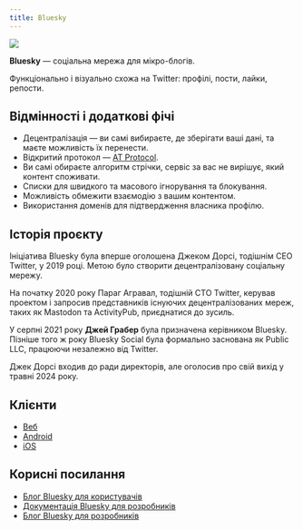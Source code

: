 ```yaml
---
title: Bluesky
---
```



<Img src="/images/bluesky_media_kit_banner_1.png" ar="2400/1260" wide />

**Bluesky** &mdash; соціальна мережа для мікро-блогів.

Функціонально і візуально схожа на Twitter: профілі, пости, лайки, репости.

## Відмінності і додаткові фічі

- Децентралізація — ви самі вибираєте, де зберігати ваші дані, та маєте можливість їх перенести.
- Відкритий протокол — [AT Protocol](./atproto).
- Ви самі обираєте алгоритм стрічки, сервіс за вас не вирішує, який контент споживати.
- Списки для швидкого та масового ігнорування та блокування.
- Можливість обмежити взаємодію з вашим контентом.
- Використання доменів для підтвердження власника профілю.

## Історія проєкту

Ініціатива Bluesky була вперше оголошена Джеком Дорсі, тодішнім CEO Twitter, у 2019 році. Метою було
створити децентралізовану соціальну мережу.

На початку 2020 року Параг Агравал, тодішній CTO Twitter, керував проектом і запросив представників
існуючих децентралізованих мереж, таких як Mastodon та ActivityPub, приєднатися до зусиль.

У серпні 2021 року **Джей Грабер** була призначена керівником Bluesky. Пізніше того ж року Bluesky
Social була формально заснована як Public LLC, працюючи незалежно від Twitter.

Джек Дорсі входив до ради директорів, але оголосив про свій вихід у травні 2024 року.

## Клієнти

- [Веб](https://bsky.app)
- [Android](https://play.google.com/store/apps/details?id=xyz.blueskyweb.app)
- [iOS](https://apps.apple.com/us/app/bluesky-social/id6444370199)

## Корисні посилання

- [Блог Bluesky для користувачів](https://bsky.social/about/blog)
- [Документація Bluesky для розробників](https://docs.bsky.app/docs/get-started)
- [Блог Bluesky для розробників](https://docs.bsky.app/blog)
